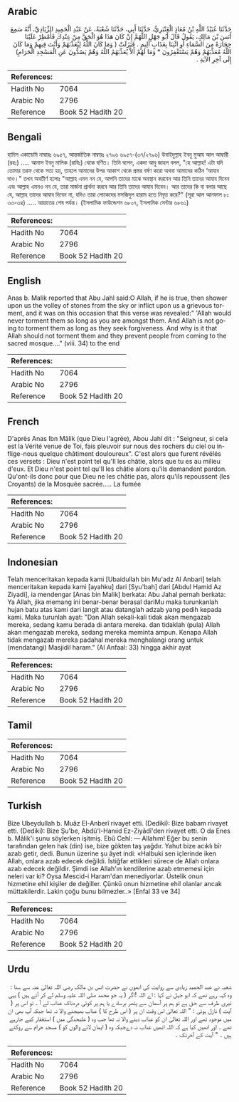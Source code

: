 ## Arabic


<div dir="rtl" lang="ar" style={{fontSize:'larger',backgroundColor:'#f8f9fa',padding:20}}>
حَدَّثَنَا عُبَيْدُ اللَّهِ بْنُ مُعَاذٍ الْعَنْبَرِيُّ، حَدَّثَنَا أَبِي، حَدَّثَنَا شُعْبَةُ، عَنْ عَبْدِ الْحَمِيدِ الزِّيَادِيِّ، أَنَّهُ سَمِعَ أَنَسَ بْنَ مَالِكٍ، يَقُولُ قَالَ أَبُو جَهْلٍ اللَّهُمَّ إِنْ كَانَ هَذَا هُوَ الْحَقَّ مِنْ عِنْدِكَ فَأَمْطِرْ عَلَيْنَا حِجَارَةً مِنَ السَّمَاءِ أَوِ ائْتِنَا بِعَذَابٍ أَلِيمٍ ‏.‏ فَنَزَلَتْ ‏(‏ وَمَا كَانَ اللَّهُ لِيُعَذِّبَهُمْ وَأَنْتَ فِيهِمْ وَمَا كَانَ اللَّهُ مُعَذِّبَهُمْ وَهُمْ يَسْتَغْفِرُونَ * وَمَا لَهُمْ أَلاَّ يُعَذِّبَهُمُ اللَّهُ وَهُمْ يَصُدُّونَ عَنِ الْمَسْجِدِ الْحَرَامِ‏)‏ إِلَى آخِرِ الآيَةِ ‏.‏
</div>
<div style={{backgroundColor:'#f8f9fa',padding:20, marginBottom: 10}}><table> <thead> <tr> <th>References:</th> <th></th> </tr> </thead> <tbody><tr><td>Hadith No</td><td>7064</td></tr><tr><td>Arabic No</td><td>2796</td></tr><tr><td>Reference</td><td>Book 52 Hadith 20</td></tr></tbody></table></div>

## Bengali


<div dir="ltr" lang="bn" style={{fontSize:'larger',backgroundColor:'#f8f9fa',padding:20}}>
হাদিস একাডেমি নাম্বারঃ ৬৯৫৭, আন্তর্জাতিক নাম্বারঃ ২৭৯৬ ৬৯৫৭-(৩৭/২৭৯৬) উবাইদুল্লাহ ইবনু মুআয আল আম্বারী (রহঃ) ..... আনাস ইবনু মালিক (রাযিঃ) থেকে বর্ণিত। তিনি বলেন, একদা আবু জাহল বলল, "হে আল্লাহ! এটা যদি তোমার তরফ থেকে সত্য হয়, তাহলে আমাদের উপর আকাশ থেকে প্রস্তর বর্ষণ করো অথবা আমাদের কঠিন ‘আযাব দাও।" তখন অবতীর্ণ হলোঃ "আল্লাহ এমন নন যে, আপনি তাদের মাঝে অবস্থান করবেন আর তিনি তাদের আযাব দিবেন এবং আল্লাহ এমনও নন যে, তারা মার্জনা প্রার্থনা করবে আর তিনি তাদের আযাব দিবেন। আর তাদের কি বা বলার আছে যে, আল্লাহ তাদের আযাব দিবেন না, যদিও তারা লোকেদের মসজিদুল হারাম হতে নিবৃত্ত করে?" (সূরা আল আনফাল ৮ঃ ৩৩-৩৪) ..... আয়াতের শেষ পর্যন্ত। (ইসলামিক ফাউন্ডেশন ৬৮০৭, ইসলামিক সেন্টার ৬৮৬১)
</div>
<div style={{backgroundColor:'#f8f9fa',padding:20, marginBottom: 10}}><table> <thead> <tr> <th>References:</th> <th></th> </tr> </thead> <tbody><tr><td>Hadith No</td><td>7064</td></tr><tr><td>Arabic No</td><td>2796</td></tr><tr><td>Reference</td><td>Book 52 Hadith 20</td></tr></tbody></table></div>

## English


<div dir="ltr" lang="en" style={{fontSize:'larger',backgroundColor:'#f8f9fa',padding:20}}>
Anas b. Malik reported that Abu Jahl said:O Allah, if he is true, then shower upon us the volley of stones from the sky or inflict upon us a grievous torment, and it was on this occasion that this verse was revealed:" 'Allah would never torment them so long as you are amongst them. And Allah is not going to torment them as long as they seek forgiveness. And why is it that Allah should not torment them and they prevent people from coming to the sacred mosque...." (viii. 34) to the end
</div>
<div style={{backgroundColor:'#f8f9fa',padding:20, marginBottom: 10}}><table> <thead> <tr> <th>References:</th> <th></th> </tr> </thead> <tbody><tr><td>Hadith No</td><td>7064</td></tr><tr><td>Arabic No</td><td>2796</td></tr><tr><td>Reference</td><td>Book 52 Hadith 20</td></tr></tbody></table></div>

## French


<div dir="ltr" lang="fr" style={{fontSize:'larger',backgroundColor:'#f8f9fa',padding:20}}>
D'après Anas Ibn Mâlik (que Dieu l'agrée), Abou Jahl dit : "Seigneur, si cela est la Vérité venue de Toi, fais pleuvoir sur nous des rochers du ciel ou inflige-nous quelque châtiment douloureux". C'est alors que furent révélés ces versets : Dieu n'est point tel qu'Il les châtie, alors que tu es au milieu d'eux. Et Dieu n'est point tel qu'Il les châtie alors qu'ils demandent pardon. Qu'ont-ils donc pour que Dieu ne les châtie pas, alors qu'ils repoussent (les Croyants) de la Mosquée sacrée..... La fumée
</div>
<div style={{backgroundColor:'#f8f9fa',padding:20, marginBottom: 10}}><table> <thead> <tr> <th>References:</th> <th></th> </tr> </thead> <tbody><tr><td>Hadith No</td><td>7064</td></tr><tr><td>Arabic No</td><td>2796</td></tr><tr><td>Reference</td><td>Book 52 Hadith 20</td></tr></tbody></table></div>

## Indonesian


<div dir="ltr" lang="id" style={{fontSize:'larger',backgroundColor:'#f8f9fa',padding:20}}>
Telah menceritakan kepada kami [Ubaidullah bin Mu'adz Al Anbari] telah menceritakan kepada kami [ayahku] dari [Syu'bah] dari [Abdul Hamid Az Ziyadi], ia mendengar [Anas bin Malik] berkata: Abu Jahal pernah berkata: Ya Allah, jika memang ini benar-benar berasal dariMu maka turunkanlah hujan batu atas kami dari langit atau datanglah adzab yang pedih kepada kami. Maka turunlah ayat: "Dan Allah sekali-kali tidak akan mengazab mereka, sedang kamu berada di antara mereka. dan tidaklah (pula) Allah akan mengazab mereka, sedang mereka meminta ampun. Kenapa Allah tidak mengazab mereka padahal mereka menghalangi orang untuk (mendatangi) Masjidil haram." (Al Anfaal: 33) hingga akhir ayat
</div>
<div style={{backgroundColor:'#f8f9fa',padding:20, marginBottom: 10}}><table> <thead> <tr> <th>References:</th> <th></th> </tr> </thead> <tbody><tr><td>Hadith No</td><td>7064</td></tr><tr><td>Arabic No</td><td>2796</td></tr><tr><td>Reference</td><td>Book 52 Hadith 20</td></tr></tbody></table></div>

## Tamil


<div dir="ltr" lang="ta" style={{fontSize:'larger',backgroundColor:'#f8f9fa',padding:20}}>

</div>
<div style={{backgroundColor:'#f8f9fa',padding:20, marginBottom: 10}}><table> <thead> <tr> <th>References:</th> <th></th> </tr> </thead> <tbody><tr><td>Hadith No</td><td>7064</td></tr><tr><td>Arabic No</td><td>2796</td></tr><tr><td>Reference</td><td>Book 52 Hadith 20</td></tr></tbody></table></div>

## Turkish


<div dir="ltr" lang="tr" style={{fontSize:'larger',backgroundColor:'#f8f9fa',padding:20}}>
Bize Ubeydullah b. Muâz El-Anberî rivayet etti. (Dediki): Bize babam rivayet etti. (Dediki): Bize Şu'be, Abdû'l-Hanıid Ez-Ziyâdî'den rivayet etti. O da Enes b. Mâlik'i şunu söylerken işitmiş. Ebû Cehl: — Allahım! Eğer bu senin tarafından gelen hak (din) ise, bize gökten taş yağdır. Yahut bize acıklı bîr azab getir, dedi. Bunun üzerine şu âyet indi: «Halbuki sen içlerinde iken Allah, onlara azab edecek değildi. İstiğfar ettikleri sürece de Allah onlara azab edecek değildir. Şimdi ise Allah'ın kendilerine azab etmemesi için neleri var ki? Oysa Mescid-i Haram'dan menediyorlar. Üstelik onun hizmetine ehil kişiler de değiller. Çünkü onun hizmetine ehil olanlar ancak müttakilerdir. Lakin çoğu bunu bilmezler..» [Enfal 33 ve 34]
</div>
<div style={{backgroundColor:'#f8f9fa',padding:20, marginBottom: 10}}><table> <thead> <tr> <th>References:</th> <th></th> </tr> </thead> <tbody><tr><td>Hadith No</td><td>7064</td></tr><tr><td>Arabic No</td><td>2796</td></tr><tr><td>Reference</td><td>Book 52 Hadith 20</td></tr></tbody></table></div>

## Urdu


<div dir="rtl" lang="ur" style={{fontSize:'larger',backgroundColor:'#f8f9fa',padding:20}}>
شعبہ نے عبد الحمید زیادی سے روایت کی انھوں نے حضرت انس بن مالک رضی اللہ تعالیٰ عنہ سے سنا : وہ کہہ رہے تھے کہ ابو جہل نے کہا : اے اللہ !اگر ( یہ جو محمد صلی اللہ علیہ وسلم لے کر آئے ہیں ) یہی تیری طرف سے حق ہے تو ہم پر آسمان سے پتھر برسادے یا ہم پر کوئی دردناک عذاب لے آ ۔ تو اس پر ( آیت ) نازل ہوئی : " اللہ تعالیٰ اس وقت ان پر ( اس طرح کا ) عذاب بھیجنے والا نہ تھا جبکہ آپ بھی ان میں موجود تھے اور اللہ تعالیٰ ان کو عذاب دینے والا نہ تھا جب وہ ( علیحدگی میں ) استغفار کیے جارہے تھے ۔ اور انھیں کیا ہے کہ اللہ انھیں عذاب نہ دےجبکہ وہ ( ایمان لانے والوں کو ) مسجد حرام سے روکتے ہیں ۔ " آیت کے آخرتک ۔
</div>
<div style={{backgroundColor:'#f8f9fa',padding:20, marginBottom: 10}}><table> <thead> <tr> <th>References:</th> <th></th> </tr> </thead> <tbody><tr><td>Hadith No</td><td>7064</td></tr><tr><td>Arabic No</td><td>2796</td></tr><tr><td>Reference</td><td>Book 52 Hadith 20</td></tr></tbody></table></div>